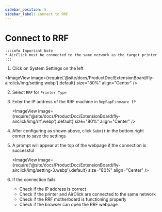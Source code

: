```yaml
---
sidebar_position: 5
sidebar_label: Connect to RRF
---
```


# Connect to RRF

    :::info Important Note
    * AirClick must be connected to the same network as the target printer
    :::

1. Click on System Settings on the left
    
<ImageView image={require('@site/docs/ProductDoc/ExtensionBoard/fly-airclick/img/setting.webp').default} size="80%" align="Center" />

2. Select `RRF` for `Printer Type`
3. Enter the IP address of the RRF machine in `RepRapFirmware IP`

    <ImageView image={require('@site/docs/ProductDoc/ExtensionBoard/fly-airclick/img/rrf.webp').default} size="80%" align="Center" />

4. After configuring as shown above, click `Submit` in the bottom right corner to save the settings
5. A prompt will appear at the top of the webpage if the connection is successful

     <ImageView image={require('@site/docs/ProductDoc/ExtensionBoard/fly-airclick/img/setting-3.webp').default} size="80%" align="Center" />

6. If the connection fails
    - Check if the IP address is correct
    - Check if the printer and AirClick are connected to the same network
    - Check if the RRF motherboard is functioning properly
    - Check if the browser can open the RRF webpage